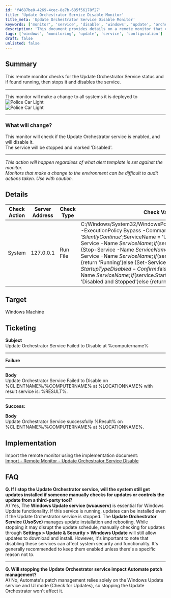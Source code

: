 ```yaml
---
id: 'f4687be0-4269-4cec-8e7b-685f56178f27'
title: 'Update Orchestrator Service Disable Monitor'
title_meta: 'Update Orchestrator Service Disable Monitor'
keywords: ['monitor', 'service', 'disable', 'windows', 'update', 'orchestrator']
description: 'This document provides details on a remote monitor that checks the status of the Update Orchestrator Service on Windows machines. If the service is running, it will be stopped and disabled, ensuring that it does not interfere with the system updates. Caution is advised as this action will change the state of the service across all systems the monitor is deployed to.'
tags: ['windows', 'monitoring', 'update', 'service', 'configuration']
draft: false
unlisted: false
---
```

## Summary

This remote monitor checks for the Update Orchestrator Service status and if found running, then stops it and disables the service.

---

This monitor will make a change to all systems it is deployed to  
![Police Car Light](https://c.tenor.com/8vSJsVW-1pQAAAAj/police-car-light-joypixels.gif)  
![Police Car Light](https://c.tenor.com/8vSJsVW-1pQAAAAj/police-car-light-joypixels.gif)  

---

### What will change?
This monitor will check if the Update Orchestrator service is enabled, and will disable it.  
The service will be stopped and marked 'Disabled'.

---

*This action will happen regardless of what alert template is set against the monitor.*  
*Monitors that make a change to the environment can be difficult to audit actions taken. Use with caution.*

## Details

| Check Action | Server Address | Check Type | Check Value | Comparator | Interval | Result |
|--------------|----------------|-------------|-------------|-------------|----------|--------|
| System       | 127.0.0.1      | Run File    | C:/Windows/System32/WindowsPowerShell/v1.0/powershell.exe -ExecutionPolicy Bypass -Command "$ErrorActionPreference = 'SilentlyContinue';$ServiceName = 'UsoSvc';$service = Get-Service -Name $ServiceName;if ($service.Status -eq 'Running') \{Stop-Service -Name $ServiceName -Force;$service = Get-Service -Name $ServiceName;if ($service.Status -eq 'Running') \{return 'Running'}else \{Set-Service -Name $ServiceName -StartupType Disabled -Confirm:$false;$service = Get-Service -Name $ServiceName;if ($service.StartType -eq 'Disabled') \{ return 'Disabled and Stopped'}else \{return 'Stopped'}}}" | Does Not Contain | 300 | Running |

## Target

Windows Machine

## Ticketing

**Subject**  
Update Orchestrator Service Failed to Disable at %computername%

---

**Failure**  

---

**Body**  
Update Orchestrator Service Failed to Disable on %CLIENTNAME%/%COMPUTERNAME% at %LOCATIONNAME% with result service is: %RESULT%.  

---

**Success:**  

**Body**  
Update Orchestrator Service successfully %Result% on %CLIENTNAME%/%COMPUTERNAME% at %LOCATIONNAME%.  

## Implementation

Import the remote monitor using the implementation document:  
[Import - Remote Monitor - Update Orchestrator Service Disable](https://proval.itglue.com/DOC-5078775-15681822)

## FAQ

**Q. If I stop the Update Orchestrator service, will the system still get updates installed if someone manually checks for updates or controls the update from a third-party tool?**  
A) Yes, The **Windows Update service (wuauserv)** is essential for Windows Update functionality. If this service is running, updates can be installed even if the Update Orchestrator service is stopped. The **Update Orchestrator Service (UsoSvc)** manages update installation and rebooting. While stopping it may disrupt the update schedule, manually checking for updates through **Settings > Update & Security > Windows Update** will still allow updates to download and install. However, it's important to note that disabling these services can affect system security and functionality. It's generally recommended to keep them enabled unless there's a specific reason not to.

---

**Q. Will stopping the Update Orchestrator service impact Automate patch management?**  
A) No, Automate's patch management relies solely on the Windows Update service and UI mode (Check for Updates), so stopping the Update Orchestrator won't affect it.














